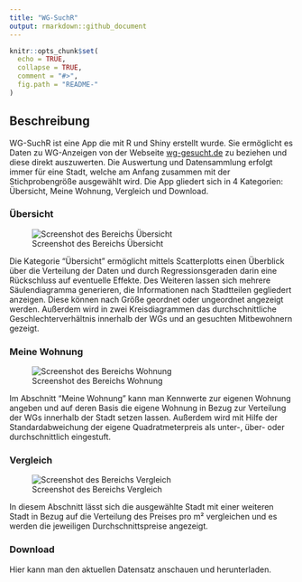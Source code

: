 ```yaml
---
title: "WG-SuchR"
output: rmarkdown::github_document
---
```

[screenshot-uebersicht]: screenshots/meine-wohnung.png
[screenshot-meinewohnung]: screenshots/uebersicht.png
[screenshot-vergleich]: screenshots/vergleich.png


```r
knitr::opts_chunk$set(
  echo = TRUE,
  collapse = TRUE,
  comment = "#>",
  fig.path = "README-"
)
```

## Beschreibung

WG-SuchR ist eine App die mit R und Shiny erstellt wurde. Sie ermöglicht es Daten zu WG-Anzeigen von der Webseite [wg-gesucht.de](http://www.wg-gesucht.de) zu beziehen und diese direkt auszuwerten. Die Auswertung und Datensammlung erfolgt immer für eine Stadt, welche am Anfang zusammen mit der Stichprobengröße ausgewählt wird. Die App gliedert sich in 4 Kategorien: Übersicht, Meine Wohnung, Vergleich und Download.

### Übersicht
![Screenshot des Bereichs Übersicht][screenshot-uebersicht]

Die Kategorie "Übersicht" ermöglicht mittels Scatterplotts einen Überblick über die Verteilung der Daten und durch Regressionsgeraden darin eine Rückschluss auf eventuelle Effekte. Des Weiteren lassen sich mehrere Säulendiagramma generieren, die Informationen nach Stadtteilen gegliedert anzeigen. Diese können nach Größe geordnet oder ungeordnet angezeigt werden. Außerdem wird in zwei Kreisdiagrammen das durchschnittliche Geschlechterverhältnis innerhalb der WGs und an gesuchten Mitbewohnern gezeigt.

### Meine Wohnung
![Screenshot des Bereichs Wohnung][screenshot-meinewohnung]

Im Abschnitt "Meine Wohnung" kann man Kennwerte zur eigenen Wohnung angeben und auf deren Basis die eigene Wohnung in Bezug zur Verteilung der WGs innerhalb der Stadt setzen lassen. Außerdem wird mit Hilfe der Standardabweichung der eigene Quadratmeterpreis als unter-, über- oder durchschnittlich eingestuft.

### Vergleich
![Screenshot des Bereichs Vergleich][screenshot-vergleich]

In diesem Abschnitt lässt sich die ausgewählte Stadt mit einer weiteren Stadt in Bezug auf die Verteilung des Preises pro m² vergleichen und es werden die jeweiligen Durchschnittspreise angezeigt.

### Download
Hier kann man den aktuellen Datensatz anschauen und herunterladen.